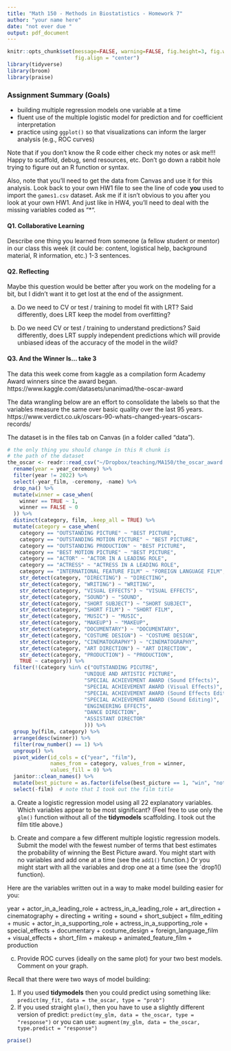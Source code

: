```yaml
---
title: "Math 150 - Methods in Biostatistics - Homework 7"
author: "your name here"
date: "not ever due "
output: pdf_document
---
```


```r
knitr::opts_chunk$set(message=FALSE, warning=FALSE, fig.height=3, fig.width=5, 
                      fig.align = "center")
library(tidyverse)
library(broom)
library(praise)
```


### Assignment Summary (Goals)
* building multiple regression models one variable at a time
* fluent use of the multiple logistic model for prediction and for coefficient interpretation
* practice using `ggplot()` so that visualizations can inform the larger analysis (e.g., ROC curves)

Note that if you don't know the R code either check my notes or ask me!!!  Happy to scaffold, debug, send resources, etc.  Don't go down a rabbit hole trying to figure out an R function or syntax.

Also, note that you'll need to get the data from Canvas and use it for this analysis.  Look back to your own HW1 file to see the line of code **you** used to import the `games1.csv` dataset. Ask me if it isn't obvious to you after you look at your own HW1.  And just like in HW4, you'll need to deal with the missing variables coded as "*".


#### Q1. Collaborative Learning
Describe one thing you learned from someone (a fellow student or mentor) in our class this week (it could be: content, logistical help, background material, R information, etc.)  1-3 sentences.



#### Q2. Reflecting

Maybe this question would be better after you work on the modeling for a bit, but I didn't want it to get lost at the end of the assignment.

(a) Do we need to CV or test / training to model fit with LRT?  Said differently, does LRT keep the model from overfitting?

(b) Do we need CV or test / training to understand predictions?  Said differently, does LRT supply independent predictions which will provide unbiased ideas of the accuracy of the model in the wild?


#### Q3. And the Winner Is... take 3

The data this week come from kaggle as a compilation form Academy Award winners since the award began.  https://www.kaggle.com/datasets/unanimad/the-oscar-award


The data wrangling below are an effort to consolidate the labels so that the variables measure the same over basic quality over the last 95 years.  https://www.verdict.co.uk/oscars-90-whats-changed-years-oscars-records/

The dataset is in the files tab on Canvas (in a folder called "data").

```r
# the only thing you should change in this R chunk is 
# the path of the dataset
the_oscar <- readr::read_csv("~/Dropbox/teaching/MA150/the_oscar_award.csv") %>%
  rename(year = year_ceremony) %>%
  filter(year != 2022) %>%
  select(-year_film, -ceremony, -name) %>%
  drop_na() %>%
  mutate(winner = case_when(
    winner == TRUE ~ 1,
    winner == FALSE ~ 0
  )) %>%
  distinct(category, film, .keep_all = TRUE) %>%
  mutate(category = case_when(
    category == "OUTSTANDING PICTURE" ~ "BEST PICTURE",
    category == "OUTSTANDING MOTION PICTURE" ~ "BEST PICTURE",
    category == "OUTSTANDING PRODUCTION" ~ "BEST PICTURE",
    category == "BEST MOTION PICTURE" ~ "BEST PICTURE",
    category == "ACTOR" ~ "ACTOR IN A LEADING ROLE",
    category == "ACTRESS" ~ "ACTRESS IN A LEADING ROLE",
    category == "INTERNATIONAL FEATURE FILM" ~ "FOREIGN LANGUAGE FILM",
    str_detect(category, "DIRECTING") ~ "DIRECTING",
    str_detect(category, "WRITING") ~ "WRITING",
    str_detect(category, "VISUAL EFFECTS") ~ "VISUAL EFFECTS",
    str_detect(category, "SOUND") ~ "SOUND",
    str_detect(category, "SHORT SUBJECT") ~ "SHORT SUBJECT",
    str_detect(category, "SHORT FILM") ~ "SHORT FILM",
    str_detect(category, "MUSIC") ~ "MUSIC",
    str_detect(category, "MAKEUP") ~ "MAKEUP",
    str_detect(category, "DOCUMENTARY") ~ "DOCUMENTARY",
    str_detect(category, "COSTUME DESIGN") ~ "COSTUME DESIGN",
    str_detect(category, "CINEMATOGRAPHY") ~ "CINEMATOGRAPHY",
    str_detect(category, "ART DIRECTION") ~ "ART DIRECTION",
    str_detect(category, "PRODUCTION") ~ "PRODUCTION",
    TRUE ~ category)) %>%
  filter(!(category %in% c("OUTSTANDING PICUTRE",
                         "UNIQUE AND ARTISTIC PICTURE",
                         "SPECIAL ACHIEVEMENT AWARD (Sound Effects)",
                         "SPECIAL ACHIEVEMENT AWARD (Visual Effects)",
                         "SPECIAL ACHIEVEMENT AWARD (Sound Effects Editing)",
                         "SPECIAL ACHIEVEMENT AWARD (Sound Editing)",
                         "ENGINEERING EFFECTS",
                         "DANCE DIRECTION",
                         "ASSISTANT DIRECTOR"
                         ))) %>%
  group_by(film, category) %>%
  arrange(desc(winner)) %>%
  filter(row_number() == 1) %>%
  ungroup() %>%
  pivot_wider(id_cols = c("year", "film"),
              names_from = category, values_from = winner,
              values_fill = 0) %>%
  janitor::clean_names() %>%
  mutate(best_picture = as.factor(ifelse(best_picture == 1, "win", "not win"))) %>%
  select(-film)  # note that I took out the film title

```

(a) Create a logistic regression model using all 22 explanatory variables.  Which variables appear to be most significant?  (Feel free to use only the `glm()` function without all of the **tidymodels** scaffolding.  I took out the film title above.)


(b) Create and compare a few different multiple logistic regression models. Submit the model with the fewest number of terms that best estimates the probability of winning the Best Picture award.  You might start with no variables and add one at a time (see the `add1()` function.)  Or you might start with all the variables and drop one at a time (see the `drop1() function).



Here are the variables written out in a way to make model building easier for you:

year + actor_in_a_leading_role + actress_in_a_leading_role + art_direction + 
cinematography + directing + writing + sound + short_subject + film_editing + 
music + actor_in_a_supporting_role + actress_in_a_supporting_role + special_effects + 
documentary + costume_design + foreign_language_film + visual_effects + short_film +
makeup + animated_feature_film + production


(c)  Provide ROC curves (ideally on the same plot) for your two best models.  Comment on your graph.

Recall that there were two ways of model building:

  1. If you used **tidymodels** then you could predict using something like:
  `predict(my_fit, data = the_oscar, type = "prob")`
  2. If you used straight `glm()`, then you have to use a slightly different version of predict:
  `predict(my_glm, data = the_oscar, type = "response")`  or you can use:
  `augment(my_glm, data = the_oscar, type.predict = "response")`


```r
praise()
```


